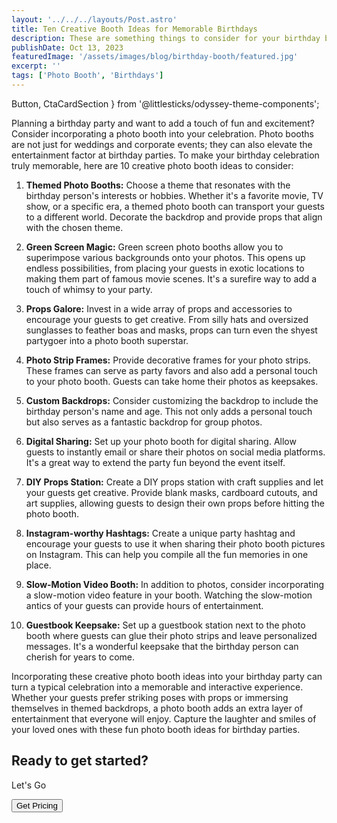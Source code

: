```yaml
---
layout: '../../../layouts/Post.astro'
title: Ten Creative Booth Ideas for Memorable Birthdays
description: These are something things to consider for your birthday booth.
publishDate: Oct 13, 2023
featuredImage: '/assets/images/blog/birthday-booth/featured.jpg'
excerpt: ''
tags: ['Photo Booth', 'Birthdays']
---
```

  Button,
  CtaCardSection
} from '@littlesticks/odyssey-theme-components';

Planning a birthday party and want to add a touch of fun and excitement? Consider incorporating a photo booth into your celebration. Photo booths are not just for weddings and corporate events; they can also elevate the entertainment factor at birthday parties. To make your birthday celebration truly memorable, here are 10 creative photo booth ideas to consider:

1. **Themed Photo Booths:** Choose a theme that resonates with the birthday person's interests or hobbies. Whether it's a favorite movie, TV show, or a specific era, a themed photo booth can transport your guests to a different world. Decorate the backdrop and provide props that align with the chosen theme.

2. **Green Screen Magic:** Green screen photo booths allow you to superimpose various backgrounds onto your photos. This opens up endless possibilities, from placing your guests in exotic locations to making them part of famous movie scenes. It's a surefire way to add a touch of whimsy to your party.

3. **Props Galore:** Invest in a wide array of props and accessories to encourage your guests to get creative. From silly hats and oversized sunglasses to feather boas and masks, props can turn even the shyest partygoer into a photo booth superstar.

4. **Photo Strip Frames:** Provide decorative frames for your photo strips. These frames can serve as party favors and also add a personal touch to your photo booth. Guests can take home their photos as keepsakes.

5. **Custom Backdrops:** Consider customizing the backdrop to include the birthday person's name and age. This not only adds a personal touch but also serves as a fantastic backdrop for group photos.

6. **Digital Sharing:** Set up your photo booth for digital sharing. Allow guests to instantly email or share their photos on social media platforms. It's a great way to extend the party fun beyond the event itself.

7. **DIY Props Station:** Create a DIY props station with craft supplies and let your guests get creative. Provide blank masks, cardboard cutouts, and art supplies, allowing guests to design their own props before hitting the photo booth.

8. **Instagram-worthy Hashtags:** Create a unique party hashtag and encourage your guests to use it when sharing their photo booth pictures on Instagram. This can help you compile all the fun memories in one place.

9. **Slow-Motion Video Booth:** In addition to photos, consider incorporating a slow-motion video feature in your booth. Watching the slow-motion antics of your guests can provide hours of entertainment.

10. **Guestbook Keepsake:** Set up a guestbook station next to the photo booth where guests can glue their photo strips and leave personalized messages. It's a wonderful keepsake that the birthday person can cherish for years to come.

Incorporating these creative photo booth ideas into your birthday party can turn a typical celebration into a memorable and interactive experience. Whether your guests prefer striking poses with props or immersing themselves in themed backdrops, a photo booth adds an extra layer of entertainment that everyone will enjoy. Capture the laughter and smiles of your loved ones with these fun photo booth ideas for birthday parties.

<CtaCardSection background="var(--theme-surface-1)" color="var(--theme-on-surface-2)">
    <h2>Ready to get started?</h2>
    <p>Let's Go</p>
    <Button href="https://popstar-photo-booths.checkcherry.com/reservation/event_type" customIcon>
    Get Pricing
    <Fragment slot="icon">
      <Icon name="ic:baseline-chevron-right"/>
    </Fragment>
    </Button>
</CtaCardSection>